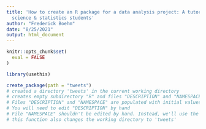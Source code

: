 ```yaml
---
title: 'How to create an R package for a data analysis project: A tutorial for data
  science & statistics students'
author: "Frederick Boehm"
date: "8/25/2021"
output: html_document
---
```


```r
knitr::opts_chunk$set(
  eval = FALSE
)
```

```r
library(usethis)
```

```r
create_package(path = "tweets") 
# created a directory 'tweets' in the current working directory
# creates empty subdirectory "R" and files "DESCRIPTION" and "NAMESPACE". 
# Files "DESCRIPTION" and "NAMESPACE" are populated with initial values
# You will need to edit "DESCRIPTION" by hand 
# File "NAMESPACE" shouldn't be edited by hand. Instead, we'll use the R package "Roxygen2" to automate creation of a new "NAMESPACE" file. 
# this function also changes the working directory to 'tweets'

```

